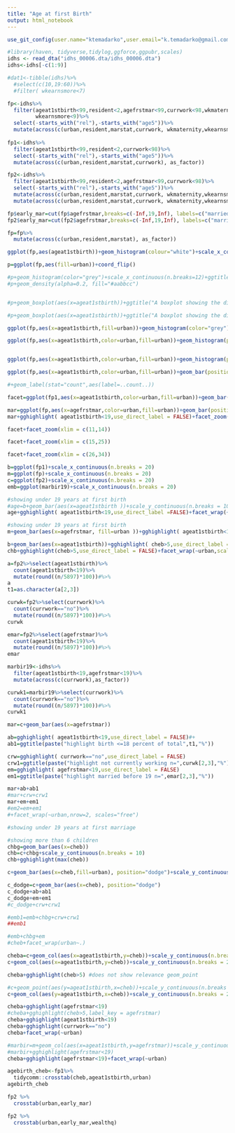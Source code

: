 ```yaml
---
title: "Age at first Birth"
output: html_notebook
---
```

```r
use_git_config(user.name="ktemadarko",user.email="k.temadarko@gmail.com")
```



```r
#library(haven, tidyverse,tidylog,ggforce,ggpubr,scales)
idhs <- read_dta("idhs_00006.dta/idhs_00006.dta")
idhs<-idhs[-c(1:9)]

```

```r
#dat1<-tibble(idhs)%>%
  #select(c(10,19:60))%>%
  #filter( wkearnsmore<7)

fp<-idhs%>%
  filter(ageat1stbirth<99,resident<2,agefrstmar<99,currwork<98,wkmaternity<99,
         wkearnsmore<9)%>%
  select(-starts_with("rel"),-starts_with("age5"))%>%
  mutate(across(c(urban,resident,marstat,currwork, wkmaternity,wkearnsmore), as_factor))
         
fp1<-idhs%>%
  filter(ageat1stbirth<99,resident<2,currwork<98)%>%
  select(-starts_with("rel"),-starts_with("age5"))%>%
  mutate(across(c(urban,resident,marstat,currwork), as_factor))

fp2<-idhs%>%
  filter(ageat1stbirth<99,resident<2,agefrstmar<99,currwork<98)%>%
  select(-starts_with("rel"),-starts_with("age5"))%>%
  mutate(across(c(urban,resident,marstat,currwork, wkmaternity,wkearnsmore), as_factor,wealthq))%>%
  mutate(across(c(urban,resident,marstat,currwork, wkmaternity,wkearnsmore), droplevels))

fp$early_mar=cut(fp$agefrstmar,breaks=c(-Inf,19,Inf), labels=c("married before 19","married after 19"))
fp2$early_mar=cut(fp2$agefrstmar,breaks=c(-Inf,19,Inf), labels=c("married before 19","married after 19"))
```

```r
fp=fp%>%
  mutate(across(c(urban,resident,marstat), as_factor))
```

```r
ggplot(fp,aes(ageat1stbirth))+geom_histogram(colour="white")+scale_x_continuous(n.breaks=35)+ggtitle("A histogram showing the distribution of age of 1st birth")

p=ggplot(fp,aes(fill=urban))+coord_flip()

#p+geom_histogram(color="grey")+scale_x_continuous(n.breaks=12)+ggtitle("A histogram showing the distribution of age of 1st birth")+facet_grid(urban~early_mar)+scale_x_continuous(breaks=pretty_breaks())
#p+geom_density(alpha=0.2, fill="#aabbcc")


#p+geom_boxplot(aes(x=ageat1stbirth))+ggtitle("A boxplot showing the distribution of age of 1st birth by urban/rural")+facet_wrap(~urban)

#p+geom_boxplot(aes(x=ageat1stbirth))+ggtitle("A boxplot showing the distribution of age of 1st birth by urban/rural")+facet_wrap(~early_mar)

ggplot(fp,aes(x=ageat1stbirth,fill=urban))+geom_histogram(color="grey")+scale_x_continuous(n.breaks=40)+ggtitle("A boxplot showing the distribution of age of 1st birth by urban/rural")

ggplot(fp,aes(x=ageat1stbirth,color=urban,fill=urban))+geom_histogram(position = "dodge")+scale_x_continuous(n.breaks=40)+ggtitle("A histogram showing the distribution of age of 1st birth by urban/rural")


ggplot(fp,aes(x=ageat1stbirth,color=urban,fill=urban))+geom_histogram(position = "identity",color="grey")+scale_x_continuous(n.breaks=40)+ggtitle("A histogram showing the distribution of age of 1st birth by urban/rural")

ggplot(fp,aes(x=ageat1stbirth,color=urban,fill=urban))+geom_bar(position = "dodge",color="grey")+scale_x_continuous(n.breaks=40)+ggtitle("A histogram showing the distribution of age of 1st birth by urban/rural")+coord_flip()

#+geom_label(stat="count",aes(label=..count..))
```

```r
facet=ggplot(fp1,aes(x=ageat1stbirth,color=urban,fill=urban))+geom_bar(position = "dodge",color="grey")+scale_x_continuous(breaks=pretty_breaks())+ggtitle("A histogram showing the distribution of age of 1st birth by urban/rural")

mar=ggplot(fp,aes(x=agefrstmar,color=urban,fill=urban))+geom_bar(position = "dodge",color="grey")+scale_x_continuous(breaks=pretty_breaks())+ggtitle("A histogram showing the distribution of age of 1st marriage by urban/rural")
mar+gghighlight( ageat1stbirth<19,use_direct_label = FALSE)+facet_zoom(xlim = c(10,20))

facet+facet_zoom(xlim = c(11,14))

facet+facet_zoom(xlim = c(15,25))

facet+facet_zoom(xlim = c(26,34))
```
```r
b=ggplot(fp1)+scale_x_continuous(n.breaks = 20)
m=ggplot(fp)+scale_x_continuous(n.breaks = 20)
c=ggplot(fp2)+scale_x_continuous(n.breaks = 20)
emb=ggplot(marbir19)+scale_x_continuous(n.breaks = 20)
```

```r
#showing under 19 years at first birth
#age=b+geom_bar(aes(x=ageat1stbirth ))+scale_y_continuous(n.breaks = 10)
age+gghighlight( ageat1stbirth<19,use_direct_label =FALSE)+facet_wrap(~urban,scales="free",nrow=2)

#showing under 19 years at first birth
m+geom_bar(aes(x=agefrstmar, fill=urban ))+gghighlight( ageat1stbirth<19,use_direct_label = FALSE)+facet_wrap(~urban,nrow=2, scales="free")

b+geom_bar(aes(x=ageat1stbirth))+gghighlight( cheb>5,use_direct_label = FALSE)
chb+gghighlight(cheb>5,use_direct_label = FALSE)+facet_wrap(~urban,scales="free")
```

```r
a=fp2%>%select(ageat1stbirth)%>%
  count(ageat1stbirth<19)%>%
  mutate(round((n/5897)*100))#%>%
a
t1=as.character(a[2,3])

curwk=fp2%>%select(currwork)%>%
  count(currwork=="no")%>%
  mutate(round((n/5897)*100))#%>%
curwk

emar=fp2%>%select(agefrstmar)%>%
  count(ageat1stbirth<19)%>%
  mutate(round((n/5897)*100))#%>%
emar

marbir19<-idhs%>%
  filter(ageat1stbirth<19,agefrstmar<19)%>%
  mutate(across(c(currwork),as_factor))

curwk1=marbir19%>%select(currwork)%>%
  count(currwork=="no")%>%
  mutate(round((n/5897)*100))#%>%
curwk1

```

```r
mar=c+geom_bar(aes(x=agefrstmar))

ab=gghighlight( ageat1stbirth<19,use_direct_label = FALSE)#+
ab1=ggtitle(paste("highlight birth <=18 percent of total",t1,"%"))

crw=gghighlight( currwork=="no",use_direct_label = FALSE)
crw1=ggtitle(paste("highlight not currently working n=",curwk[2,3],"%"))
em=gghighlight( agefrstmar<19,use_direct_label = FALSE)
em1=ggtitle(paste("highlight married before 19 n=",emar[2,3],"%"))

mar+ab+ab1
#mar+crw+crw1
mar+em+em1
#em2=em+em1
#+facet_wrap(~urban,nrow=2, scales="free")

#showing under 19 years at first marriage

#showing more than 6 children
chbg=geom_bar(aes(x=cheb))
chb=c+chbg+scale_y_continuous(n.breaks = 10)
chb+gghighlight(max(cheb))

c+geom_bar(aes(x=cheb,fill=urban), position="dodge")+scale_y_continuous(n.breaks = 10)

c_dodge=c+geom_bar(aes(x=cheb), position="dodge")
c_dodge+ab+ab1
c_dodge+em+em1
#c_dodge+crw+crw1

#emb1=emb+chbg+crw+crw1
##emb1

#emb+chbg+em
#cheb+facet_wrap(urban~.)
```

```r
cheba=c+geom_col(aes(x=ageat1stbirth,y=cheb))+scale_y_continuous(n.breaks = 20)+coord_flip()
c+geom_col(aes(x=ageat1stbirth,y=cheb))+scale_y_continuous(n.breaks = 20)+gghighlight(cheb>5)

cheba+gghighlight(cheb>5) #does not show relevance geom_point

#c+geom_point(aes(y=ageat1stbirth,x=cheb))+scale_y_continuous(n.breaks = 20)+gghighlight(agefrstmar<19)
c+geom_col(aes(y=ageat1stbirth,x=cheb))+scale_y_continuous(n.breaks = 20)+gghighlight(agefrstmar<19)

cheba+gghighlight(agefrstmar<19)
#cheba+gghighlight(cheb>5,label_key = agefrstmar)
cheba+gghighlight(ageat1stbirth<19)
cheba+gghighlight(currwork=="no")
cheba+facet_wrap(~urban)

#marbir=m+geom_col(aes(x=ageat1stbirth,y=agefrstmar))+scale_y_continuous(n.breaks = 20)
#marbir+gghighlight(agefrstmar<19)
cheba+gghighlight(agefrstmar<19)+facet_wrap(~urban)

agebirth_cheb<-fp1%>%
  tidycomm::crosstab(cheb,ageat1stbirth,urban)
agebirth_cheb
```


```r
fp2 %>%
  crosstab(urban,early_mar)

fp2 %>%
  crosstab(urban,early_mar,wealthq)
```


